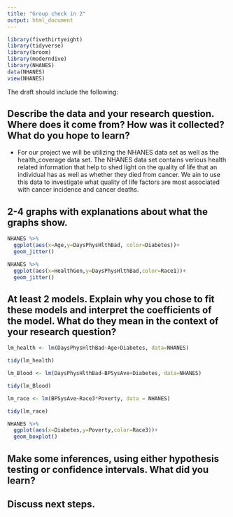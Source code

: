 ```yaml
---
title: "Group check in 2"
output: html_document
---
```


```r
library(fivethirtyeight)
library(tidyverse)
library(broom)
library(moderndive)
library(NHANES)
data(NHANES)
view(NHANES)
```


The draft should include the following:

## Describe the data and your research question. Where does it come from? How was it collected? What do you hope to learn?

+ For our project we will be utilizing the NHANES data set as well as the health_coverage data set. The NHANES data set contains verious health related information that help to shed light on the quality of life that an individual has as well as whether they died from cancer. We ain to use this data to investigate what quality of life factors are most associated with cancer incidence and cancer deaths.

## 2-4 graphs with explanations about what the graphs show. 

```r
NHANES %>% 
  ggplot(aes(x=Age,y=DaysPhysHlthBad, color=Diabetes))+
  geom_jitter()
```

```r
NHANES %>% 
  ggplot(aes(x=HealthGen,y=DaysPhysHlthBad,color=Race1))+
  geom_jitter()
```


## At least 2 models. Explain why you chose to fit these models and interpret the coefficients of the model. What do they mean in the context of your research question? 
```r
lm_health <- lm(DaysPhysHlthBad~Age+Diabetes, data=NHANES)

tidy(lm_health)
```
```r
lm_Blood <- lm(DaysPhysHlthBad~BPSysAve+Diabetes, data=NHANES)

tidy(lm_Blood)
```
```r
lm_race <- lm(BPSysAve~Race3*Poverty, data = NHANES)

tidy(lm_race)
```
```r
NHANES %>% 
  ggplot(aes(x=Diabetes,y=Poverty,color=Race3))+
  geom_boxplot()
```

## Make some inferences, using either hypothesis testing or confidence intervals. What did you learn?

## Discuss next steps. 
